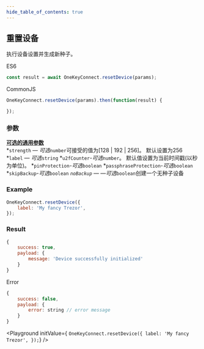 ```yaml
---
hide_table_of_contents: true
---
```


## 重置设备
执行设备设置并生成新种子。

ES6
```javascript
const result = await OneKeyConnect.resetDevice(params);
```

CommonJS
```javascript
OneKeyConnect.resetDevice(params).then(function(result) {

});
```

### 参数
[****可选的通用参数****](./commonParams)
<br/>
*`strength` — *可选*`number`可接受的值为[128 | 192 | 256]。 默认设置为256
*`label` — *可选*`string`
*`u2fCounter`-*可选*`number`。 默认值设置为当前时间戳(以秒为单位)。
*`pinProtection`-*可选*`boolean`
*`passphraseProtection`-*可选*`boolean`
*`skipBackup`-*可选*`boolean`
*`noBackup` — —可选*`boolean`创建一个无种子设备

### Example
```javascript
OneKeyConnect.resetDevice({
    label: 'My fancy Trezor',
});
```

### Result
```javascript
{
    success: true,
    payload: {
        message: 'Device successfully initialized'
    }
}
```
Error
```javascript
{
    success: false,
    payload: {
        error: string // error message
    }
}
```



<Playground
    initValue={
`OneKeyConnect.resetDevice({
    label: 'My fancy Trezor',
});`}
/>

